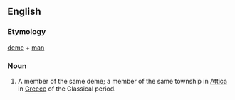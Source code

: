 ==English==

===Etymology===
[[deme]] + [[man]]

===Noun===
{{en-noun|demesmen}}

# A member of the same deme; a member of the same township in [[Attica]] in [[Greece]] of the Classical period.